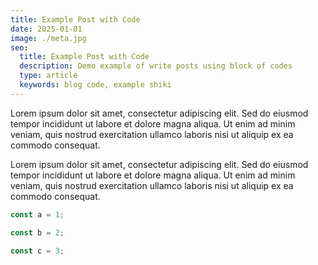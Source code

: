 ```yaml
---
title: Example Post with Code
date: 2025-01-01
image: ./meta.jpg
seo:
  title: Example Post with Code
  description: Demo example of write posts using block of codes
  type: article
  keywords: blog code, example shiki
---
```


Lorem ipsum dolor sit amet, consectetur adipiscing elit. Sed do eiusmod tempor incididunt ut labore et dolore magna aliqua. Ut enim ad minim veniam, quis nostrud exercitation ullamco laboris nisi ut aliquip ex ea commodo consequat.

Lorem ipsum dolor sit amet, consectetur adipiscing elit. Sed do eiusmod tempor incididunt ut labore et dolore magna aliqua. Ut enim ad minim veniam, quis nostrud exercitation ullamco laboris nisi ut aliquip ex ea commodo consequat.

```ts
const a = 1;
```

```ts
const b = 2;
```

```ts
const c = 3;
```